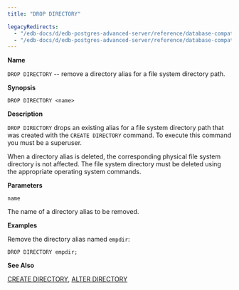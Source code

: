 ```yaml
---
title: "DROP DIRECTORY"

legacyRedirects:
  - "/edb-docs/d/edb-postgres-advanced-server/reference/database-compatibility-for-oracle-developers-sql-guide/13/drop_directory.html"
  - "/edb-docs/d/edb-postgres-advanced-server/reference/database-compatibility-for-oracle-developers-sql-guide/latest/drop_directory.html"
---
```


<div id="drop_directory" class="registered_link"></div>

**Name**

`DROP DIRECTORY` -- remove a directory alias for a file system directory path.

**Synopsis**

```text
DROP DIRECTORY <name>
```

**Description**

`DROP DIRECTORY` drops an existing alias for a file system directory path that was created with the `CREATE DIRECTORY` command. To execute this command you must be a superuser.

When a directory alias is deleted, the corresponding physical file system directory is not affected. The file system directory must be deleted using the appropriate operating system commands.

**Parameters**

`name`

 The name of a directory alias to be removed.

**Examples**

Remove the directory alias named `empdir`:

```text
DROP DIRECTORY empdir;
```

**See Also**

[CREATE DIRECTORY](22_create_directory/#create_directory), [ALTER DIRECTORY](02_alter_directory/#alter_directory)
